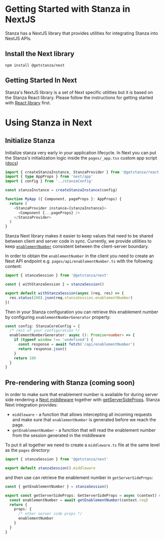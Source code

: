 # Getting Started with Stanza in NextJS

Stanza has a NextJS library that provides utilities for integrating Stanza into NextJS APIs.

## Install the Next library

```shell
npm install @getstanza/next
```

## Getting Started In Next

Stanza's NextJS library is a set of Next specific utilities but it is based on the Stanza React library. Please follow the instructions for getting started with [React library](./react#getting-started-in-react) first.


# Using Stanza in Next

## Initialize Stanza

Initialize stanza very early in your application lifecycle. In Next you can put the Stanza's initialization logic inside the `pages/_app.tsx` custom app script ([docs](https://nextjs.org/docs/advanced-features/custom-app))

```ts
import { createStanzaInstance, StanzaProvider } from '@getstanza/react'
import { type AppProps } from 'next/app'
import { config } from '../stanzaConfig'

const stanzaInstance = createStanzaInstance(config)

function MyApp ({ Component, pageProps }: AppProps) {
  return (
    <StanzaProvider instance={stanzaInstance}>
      <Component {...pageProps} />
    </StanzaProvider>
  )
}
```

Stanza Next library makes it easier to keep values that need to be shared between client and server code in sync. Currently, we provide utilities to keep [`enablementNumber`](../concepts#enablement-number) consistent between the client-server boundary.

In order to obtain the `enablementNumber` in the client you need to create an Next API endpoint e.g. `pages/api/enablementNumber.ts` with the following content:

```ts
import { stanzaSession } from '@getstanza/next'

const { withStanzaSession } = stanzaSession()

export default withStanzaSession(async (req, res) => {
  res.status(200).json(req.stanzaSession.enablementNumber)
})
```

Then in your Stanza configuration you can retrieve this enablement number by configuring `enablementNumberGenerator` property:

```ts
const config: StanzaCoreConfig = {
  /* rest of your configuration */
  enablementNumberGenerator: async (): Promise<number> => {
    if (typeof window !== 'undefined') {
      const response = await fetch('/api/enablementNumber')
      return response.json()
    }
    return 100
  }
}
```

## Pre-rendering with Stanza (coming soon)

In order to make sure that enablement number is available for during server side rendering a [Next middleware](https://nextjs.org/docs/advanced-features/middleware) together with [getServerSideProps](https://nextjs.org/docs/basic-features/data-fetching/get-server-side-props). Stanza Next integration provides:
* `middleware` - a function that allows intercepting all incoming requests and make sure that `enablementNumber` is generated before we reach the page.
* `getEnablementNumber` - a function that will read the enablement number from the session generated in the middleware

To put it all together we need to create a `middleware.ts` file at the same level as the `pages` directory:

```ts
import { stanzaSession } from '@getstanza/next'

export default stanzaSession().middleware
```

and then use can retrieve the enablement number in `getServerSideProps`:

```ts
const { getEnablementNumber } = stanzaSession()

export const getServerSideProps: GetServerSideProps = async (context) => {
  const enablementNumber = await getEnablementNumber(context.req)
  return {
    props: {
      /* other server side props */
      enablementNumber
    }
  }
}
```


